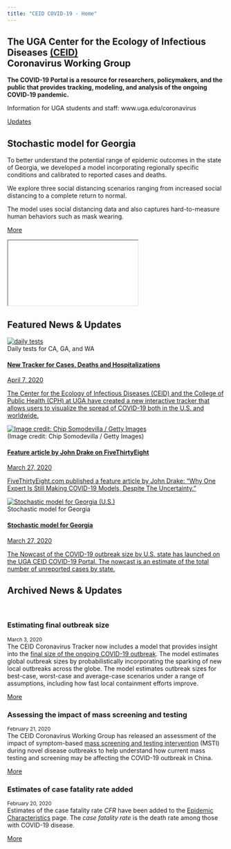 ```yaml
---
title: "CEID COVID-19 - Home"
---
```


<link rel="stylesheet" href="https://cdnjs.cloudflare.com/ajax/libs/font-awesome/4.7.0/css/font-awesome.min.css">
<script src="https://kit.fontawesome.com/a076d05399.js"></script>

<style type="text/css">
#TOC {
margin-left: 35px;
margin-top: 90px;
}
</style>

<script type="text/javascript">
$(".main-container").removeClass("main-container").removeClass("container-fluid").addClass("footerPushDown");
</script>

<div id="homeContent">

<div class="band full first homepagebanner">
<div class="bandContent">
<h2 class="band-section-title">
The UGA Center for the Ecology of Infectious Diseases <a href="http://ceid.uga.edu">(CEID)</a><br><strong>Coronavirus Working Group</strong>
</h2>
<p class="display-3">
<strong>The COVID-19 Portal is a resource for researchers, policymakers, and the public that provides tracking, modeling, and analysis of the ongoing COVID‑19 pandemic.</strong>
</p>
<p class="display-3">
Information for UGA students and staff: www.uga.edu/coronavirus
</p>
<p>
<a class="btn btn-primary btn-md" href="news.html" role="button">Updates</a>
</p>

</div>
</div>

<div class="band full second">
<div class="bandContent">
<div class="row">
<div class="col-sm-3">
<h2 class="band-section-title">
Stochastic model for Georgia
</h2>

<div class="bandContentText">
<p>
To better understand the potential range of epidemic outcomes in the state of Georgia, we developed a model incorporating regionally specific conditions and calibrated to reported cases and deaths. 
</p>
<p>
We explore three social distancing scenarios ranging from increased social distancing to a complete return to normal.
</p>
<p>The model uses social distancing data and also captures hard-to-measure human behaviors such as mask wearing.
</p>
</div>

<p>
<a class="btn btn-primary btn-sm" href="nowcasts.html" role="button">More <i class="fas fa-arrow-circle-right"></i> </a>
</p>
</div>
<div class="col-sm-9 usnowcast">
<div class="embed-responsive embed-responsive-16by9">
<iframe class="embed-responsive-item" src="USnowcast_plot.html" allowtransparency="true">
</iframe>

</div>
</div></div>
</div></div>
<!--CEID band full-->




<!--Featured News ITEMS-->

<div class="band full bg-grey fifth">
<div class="bandContent">
<h2 class="band-section-title">
Featured News &amp; Updates
</h2>
<div class="row">
<!--Featured item 1-->
<div class="col-sm-6 col-md-4 feature-homepage">
<div class="thumbnail">
<a href="tracker.html" title="Stochastic model for Georgia">
<img src="images/tracker.png" class="img-thumbnail featured-image" alt="daily tests"></a>
<figcaption class="feature-homepage-caption text-right text-muted">Daily tests for CA, GA, and WA<br></figcaption>
<a class="featured-link" href="tracker.html" title="Stochastic model for Georgia">
<div class="caption">
<h4 class="media-heading">
New Tracker for Cases, Deaths and Hospitalizations
</h4>
<p class="text-muted date-featured">April 7, 2020</p>
<p class="media-body-text">
The Center for the Ecology of Infectious Diseases (CEID) and the College of Public Health (CPH) at UGA have created a new interactive tracker that allows users to visualize the spread of COVID-19 both in the U.S. and worldwide.</p>
</div>
</a>
</div>
</div>
<!--Featured item 2-->
<div class="col-sm-6 col-md-4 feature-homepage border-light">
<div class="thumbnail">
<a href="https://fivethirtyeight.com/features/why-one-expert-is-still-making-covid-19-models-despite-the-uncertainty/" target="_blank" rel="noopener noreferrer" title="John Drake on FiveThirtyEight"><img src="https://fivethirtyeight.com/wp-content/uploads/2020/04/GettyImages-1219201731-4x3-1.jpg?w=1150" class="img-thumbnail featured-image" alt="Image credit: Chip Somodevilla / Getty Images"> </a>
<figcaption class="feature-homepage-caption text-right text-muted">
(Image credit: Chip Somodevilla / Getty Images)</figcaption>
<a class="featured-link" href="https://fivethirtyeight.com/features/why-one-expert-is-still-making-covid-19-models-despite-the-uncertainty/" target="_blank" rel="noopener noreferrer" title="John Drake on FiveThirtyEight">
<div class="caption">
<h4 class="media-heading">
Feature article by John Drake on FiveThirtyEight
</h4>
<p class="text-muted date-featured">March 27, 2020 </p>
<p class="media-body-text">
FiveThirtyEight.com published a feature article by John Drake: “Why One Expert Is Still Making COVID-19 Models, Despite The Uncertainty.”</p>
</div>
</a>
</div>
</div>
<!--Featured item 3-->
<div class="col-md-4 feature-homepage">
<div class="thumbnail">
<a href="stochastic.html" title="Stochastic model for Georgia">
<img src="images/GAstoch.png" class="img-thumbnail featured-image" alt="Stochastic model for Georgia (U.S.)" ></a>
<figcaption class="feature-homepage-caption text-right text-muted">Stochastic model for Georgia</figcaption>
<a class="featured-link" href="stochastic.html" title="Stochastic model for Georgia">
<div class="caption">
<h4 class="media-heading">
Stochastic model for Georgia
</h4>
<p class="text-muted date-featured">March 27, 2020 </p>
<p class="media-body-text">
The Nowcast of the COVID-19 outbreak size by U.S. state has launched on the UGA CEID COVID-19 Portal. The nowcast is an estimate of the total number of unreported cases by state.
</p>
</div>
</a>
</div>
</div>
</div>
</div>
</div>


<!--Start of News of Archive-->
<div class="band full fourth">
<div class="bandContent">
<h2 class="band-section-title">
Archived News &amp; Updates
</h2>
<div class="row">



<div class="col-sm-4">
<div class="card mb-0">
<div class="card-header">

</div>
<br>

<!--NEWS ITEM-->
<div class="card">
<div class="card-body">
<h3 class="card-title">
Estimating final outbreak size
</h3>
<p class="card-text">
<small class="card-subtitle mb-2 text-muted">March 3, 2020</small><br> The CEID Coronavirus Tracker now includes a model that provides insight into the <a href="final-size.html">final size of the ongoing COVID-19 outbreak</a>. The model estimates global outbreak sizes by probabilistically incorporating the sparking of new local outbreaks across the globe. The model estimates outbreak sizes for best-case, worst-case and average-case scenarios under a range of assumptions, including how fast local containment efforts improve.
</p>
<p><a href="news.html#news-finalsize" class="card-link"> More <i class="fas fa-arrow-circle-right"></i> </a></p>
</div>
</div>
</div>
</div>
<div class="col-sm-4">
<!--NEWS ITEM-->
<div class="card">
<div class="card-body">
<h3 class="card-title">
Assessing the impact of mass screening and testing
</h3>
<p class="card-text">
<small class="card-subtitle mb-2 text-muted">February 21, 2020</small><br> The CEID Coronavirus Working Group has released an assessment of the impact of symptom-based <a href="mass_testing.html">mass screening and testing intervention</a> (MSTI) during novel disease outbreaks to help understand how current mass testing and screening may be affecting the COVID-19 outbreak in China.
</p>
<p><a href="news.html#news-masstesting" class="card-link"> More <i class="fas fa-arrow-circle-right"></i> </a></p>
</div>
</div>
</div>
<div class="col-sm-4">
<!--NEWS ITEM-->
<div class="card">
<div class="card-body">
<h3 class="card-title">
Estimates of case fatality rate added
</h3>
<p class="card-text">
<small class="card-subtitle mb-2 text-muted">February 20, 2020</small><br> Estimates of the case fatality rate <span class="math inline"><em>C</em><em>F</em><em>R</em></span> have been added to the <a href="parameters.html">Epidemic Characteristics</a> page. The <em>case fatality rate</em> is the death rate among those with COVID-19 disease.
</p>
<p>
<a class="card-link" href="news.html#news-cfr"> More <i class="fas fa-arrow-circle-right">
</i>
</a>
</p>
</div>
</div>
</div>
</div>
<!--col-sm-4-->
</div>
<!--News row-->
</div>
<!--bandContent-->
</div><!--End of homepageContent-->
